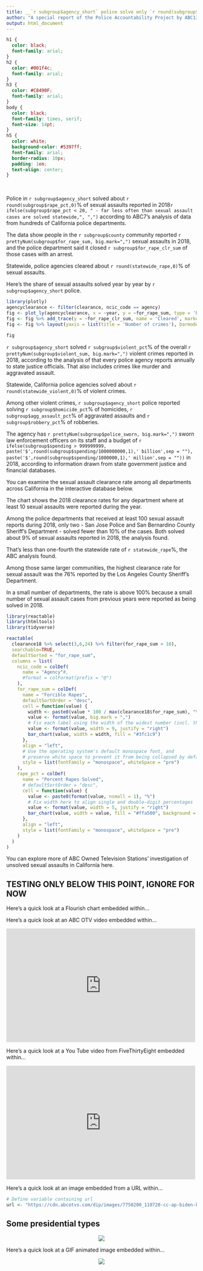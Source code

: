 ```yaml
---
title: __`r subgroup$agency_short` police solve only `r round(subgroup$rape_pct,0)`% of sexual assaults__
author: "A special report of the Police Accountability Project by ABC13."
output: html_document
---
```


```css
h1 {
  color: black;
  font-family: arial;
}
h2 {
  color: #001f4c;
  font-family: arial;
}
h3 {
  color: #C8490F;
  font-family: arial;
}
body {
  color: black;
  font-family: times, serif;
  font-size: 14pt;
}
h5 {
  color: white;
  background-color: #5397ff;
  font-family: arial;
  border-radius: 10px;
  padding: 1em;
  text-align: center;
}

```
<br>

Police in `r subgroup$agency_short` solved about `r round(subgroup$rape_pct,0)`% of sexual assaults reported in 2018`r ifelse(subgroup$rape_pct < 20, " - far less often than sexual assault cases are solved statewide,", ",")` according to ABC7's analysis of data from hundreds of California police departments.

The data show people in the `r subgroup$county` community reported `r prettyNum(subgroup$for_rape_sum, big.mark=",")` sexual assaults in 2018, and the police department said it closed `r subgroup$for_rape_clr_sum` of those cases with an arrest.

Statewide, police agencies cleared about `r round(statewide_rape,0)`% of sexual assaults.

Here's the share of sexual assaults solved year by year by `r subgroup$agency_short` police.

```r
library(plotly)
agencyclearance <- filter(clearance, ncic_code == agency)
fig <- plot_ly(agencyclearance, x = ~year, y = ~for_rape_sum, type = 'bar', name = 'Sexual assaults', marker=list(color = "#3fc1c9"))
fig <- fig %>% add_trace(y = ~for_rape_clr_sum, name = 'Cleared', marker=list(color = "#ffa500"))
fig <- fig %>% layout(yaxis = list(title = 'Number of crimes'), barmode = 'group')

fig
```

`r subgroup$agency_short` solved `r subgroup$violent_pct`% of the overall `r prettyNum(subgroup$violent_sum, big.mark=",")` violent crimes reported in 2018, according to the analysis of that every police agency reports annually to state justice officials. That also includes crimes like murder and aggravated assault.

Statewide, California police agencies solved about `r round(statewide_violent,0)`% of violent crimes.

Among other violent crimes, `r subgroup$agency_short` police reported solving `r subgroup$homicide_pct`% of homicides, `r subgroup$agg_assault_pct`% of aggravated assaults and `r subgroup$robbery_pct`% of robberies.

The agency has `r prettyNum(subgroup$police_sworn, big.mark=",")` sworn law enforcement officers on its staff and a budget of `r ifelse(subgroup$spending > 999999999, paste('$',round(subgroup$spending/1000000000,1),' billion',sep = ""), paste('$',round(subgroup$spending/1000000,1),' million',sep = ""))` in 2018, according to information drawn from state government justice and financial databases.

You can examine the sexual assault clearance rate among all departments across California in the interactive database below.

The chart shows the 2018 clearance rates for any department where at least 10 sexual assaults were reported during the year.

Among the police departments that received at least 100 sexual assault reports during 2018, only two - San Jose Police and San Bernardino County Sheriff's Department - solved fewer than 10% of the cases. Both solved about 9% of sexual assaults reported in 2018, the analysis found.

That's less than one-fourth the statewide rate of `r statewide_rape`%, the ABC analysis found.

Among those same larger communities, the highest clearance rate for sexual assault was the 76% reported by the Los Angeles County Sheriff's Department. 

In a small number of departments, the rate is above 100% because a small number of sexual assault cases from previous years were reported as being solved in 2018.

```r
library(reactable)
library(htmltools)
library(tidyverse)

reactable(
  clearance18 %>% select(3,6,24) %>% filter(for_rape_sum > 10),
  searchable=TRUE,
  defaultSorted = "for_rape_sum",
  columns = list(
    ncic_code = colDef(
      name = "Agency"#,
      #format = colFormat(prefix = "@")
    ),
    for_rape_sum = colDef(
      name = "Forcible Rapes",
      defaultSortOrder = "desc",
      cell = function(value) {
        width <- paste0(value * 100 / max(clearance18$for_rape_sum), "%")
        value <- format(value, big.mark = ",")
        # Fix each label using the width of the widest number (incl. thousands separators)
        value <- format(value, width = 9, justify = "right")
        bar_chart(value, width = width, fill = "#3fc1c9")
      },
      align = "left",
      # Use the operating system's default monospace font, and
      # preserve white space to prevent it from being collapsed by default
      style = list(fontFamily = "monospace", whiteSpace = "pre")
    ),
    rape_pct = colDef(
      name = "Percent Rapes Solved",
      # defaultSortOrder = "desc",
      cell = function(value) {
        value <- paste0(format(value, nsmall = 1), "%")
        # Fix width here to align single and double-digit percentages
        value <- format(value, width = 5, justify = "right")
        bar_chart(value, width = value, fill = "#ffa500", background = "#e1e1e1")
      },
      align = "left",
      style = list(fontFamily = "monospace", whiteSpace = "pre")
    )
  )
)
```
You can explore more of ABC Owned Television Stations' investigation of unsolved sexual assaults in California here.

## TESTING ONLY BELOW THIS POINT, IGNORE FOR NOW

Here's a quick look at a Flourish chart embedded within...

<div class="flourish-embed flourish-map" data-src="visualisation/4154506?174120"><script src="https://public.flourish.studio/resources/embed.js"></script></div>

Here's a quick look at an ABC OTV video embedded within...

<iframe width="500" height="300" src="https://abc7.com/video/embed/?pid=7762859" frameborder="0" allowfullscreen></iframe>

Here's a quick look at a You Tube video from FiveThirtyEight embedded within...

<iframe width="500" height="300" src="https://www.youtube.com/embed/3gBe0rVhpHE" frameborder="0" allow="accelerometer; autoplay; clipboard-write; encrypted-media; gyroscope; picture-in-picture" allowfullscreen></iframe>


Here's a quick look at an image embedded from a URL within...

```r
# Define variable containing url
url <- "https://cdn.abcotvs.com/dip/images/7750200_110720-cc-ap-biden-kamala-sat-pm-img.jpg"
```
## Some presidential types
<center><img src="`r url`"></center>

Here's a quick look at a GIF animated image embedded within...

<center><img src="https://media4.giphy.com/media/j2pWZpr5RlpCodOB0d/giphy.gif"></center>

